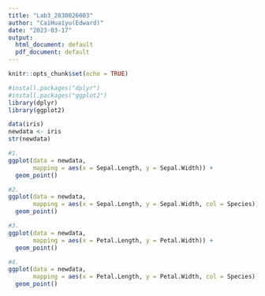 ```yaml
---
title: "Lab3_2030026003"
author: "CaiHuaiyu(Edward)"
date: "2023-03-17"
output:
  html_document: default
  pdf_document: default
---
```


```r
knitr::opts_chunk$set(echo = TRUE)
```

```r
#install.packages("dplyr")
#install.packages("ggplot2")
library(dplyr)
library(ggplot2)

data(iris)
newdata <- iris
str(newdata)

#1.
ggplot(data = newdata, 
       mapping = aes(x = Sepal.Length, y = Sepal.Width)) + 
  geom_point()

#2.
ggplot(data = newdata, 
       mapping = aes(x = Sepal.Length, y = Sepal.Width, col = Species)) + 
  geom_point()

#3.
ggplot(data = newdata, 
       mapping = aes(x = Petal.Length, y = Petal.Width)) + 
  geom_point()

#4.
ggplot(data = newdata, 
       mapping = aes(x = Petal.Length, y = Petal.Width, col = Species)) + 
  geom_point()
```
